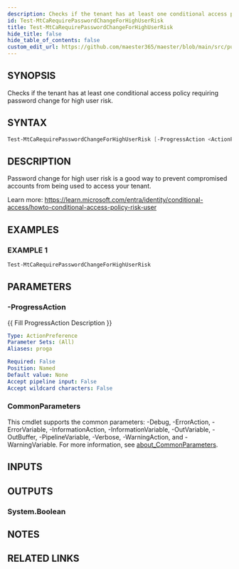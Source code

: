 ```yaml
---
description: Checks if the tenant has at least one conditional access policy requiring password change for high user risk.
id: Test-MtCaRequirePasswordChangeForHighUserRisk
title: Test-MtCaRequirePasswordChangeForHighUserRisk
hide_title: false
hide_table_of_contents: false
custom_edit_url: https://github.com/maester365/maester/blob/main/src/public/Test-MtCaRequirePasswordChangeForHighUserRisk.ps1
---
```


## SYNOPSIS

Checks if the tenant has at least one conditional access policy requiring password change for high user risk.

## SYNTAX

```powershell
Test-MtCaRequirePasswordChangeForHighUserRisk [-ProgressAction <ActionPreference>] [<CommonParameters>]
```

## DESCRIPTION

Password change for high user risk is a good way to prevent compromised accounts from being used to access your tenant.

Learn more:
https://learn.microsoft.com/entra/identity/conditional-access/howto-conditional-access-policy-risk-user

## EXAMPLES

### EXAMPLE 1

```powershell
Test-MtCaRequirePasswordChangeForHighUserRisk
```

## PARAMETERS

### -ProgressAction

\{\{ Fill ProgressAction Description \}\}

```yaml
Type: ActionPreference
Parameter Sets: (All)
Aliases: proga

Required: False
Position: Named
Default value: None
Accept pipeline input: False
Accept wildcard characters: False
```

### CommonParameters

This cmdlet supports the common parameters: -Debug, -ErrorAction, -ErrorVariable, -InformationAction, -InformationVariable, -OutVariable, -OutBuffer, -PipelineVariable, -Verbose, -WarningAction, and -WarningVariable. For more information, see [about_CommonParameters](http://go.microsoft.com/fwlink/?LinkID=113216).

## INPUTS

## OUTPUTS

### System.Boolean

## NOTES

## RELATED LINKS
